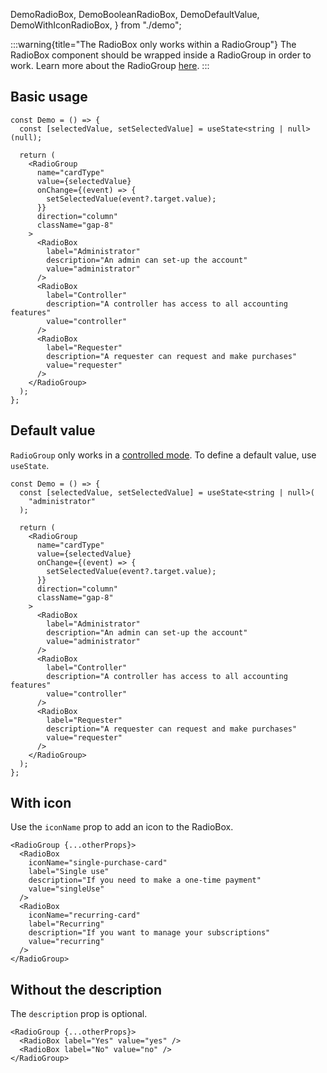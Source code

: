   DemoRadioBox,
  DemoBooleanRadioBox,
  DemoDefaultValue,
  DemoWithIconRadioBox,
} from "./demo";

:::warning{title="The RadioBox only works within a RadioGroup"}
The RadioBox component should be wrapped inside a RadioGroup in order to work.
Learn more about the RadioGroup [here](/docs/components/radio-group).
:::

## Basic usage

<Preview>
  <DemoRadioBox />
</Preview>

```tsx sandbox
const Demo = () => {
  const [selectedValue, setSelectedValue] = useState<string | null>(null);

  return (
    <RadioGroup
      name="cardType"
      value={selectedValue}
      onChange={(event) => {
        setSelectedValue(event?.target.value);
      }}
      direction="column"
      className="gap-8"
    >
      <RadioBox
        label="Administrator"
        description="An admin can set-up the account"
        value="administrator"
      />
      <RadioBox
        label="Controller"
        description="A controller has access to all accounting features"
        value="controller"
      />
      <RadioBox
        label="Requester"
        description="A requester can request and make purchases"
        value="requester"
      />
    </RadioGroup>
  );
};
```

## Default value

`RadioGroup` only works in a [controlled mode](https://react.dev/reference/react-dom/components/input#controlling-an-input-with-a-state-variable).
To define a default value, use `useState`.

<Preview>
  <DemoDefaultValue />
</Preview>

```tsx sandbox
const Demo = () => {
  const [selectedValue, setSelectedValue] = useState<string | null>(
    "administrator"
  );

  return (
    <RadioGroup
      name="cardType"
      value={selectedValue}
      onChange={(event) => {
        setSelectedValue(event?.target.value);
      }}
      direction="column"
      className="gap-8"
    >
      <RadioBox
        label="Administrator"
        description="An admin can set-up the account"
        value="administrator"
      />
      <RadioBox
        label="Controller"
        description="A controller has access to all accounting features"
        value="controller"
      />
      <RadioBox
        label="Requester"
        description="A requester can request and make purchases"
        value="requester"
      />
    </RadioGroup>
  );
};
```

## With icon

Use the `iconName` prop to add an icon to the RadioBox.

<Preview>
  <DemoWithIconRadioBox />
</Preview>

```tsx
<RadioGroup {...otherProps}>
  <RadioBox
    iconName="single-purchase-card"
    label="Single use"
    description="If you need to make a one-time payment"
    value="singleUse"
  />
  <RadioBox
    iconName="recurring-card"
    label="Recurring"
    description="If you want to manage your subscriptions"
    value="recurring"
  />
</RadioGroup>
```

## Without the description

The `description` prop is optional.

<Preview>
  <DemoBooleanRadioBox />
</Preview>

```tsx
<RadioGroup {...otherProps}>
  <RadioBox label="Yes" value="yes" />
  <RadioBox label="No" value="no" />
</RadioGroup>
```
